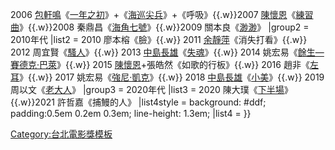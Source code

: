 {{Navbox
|name = 台北電影獎最佳攝影
|titlestyle = background:#00AAAA
|title = [[台北電影獎|<span style="color:#FFFFFF;">台北電影獎</span>]]<span style="color:#E0FFFF;">最佳攝影</span>
|groupstyle = background: #AFEEEE
|group1 = 2000年代
|list1 = 2003 比佑‧刑倖+[[馬躍·比吼]]《揹起玉山最高峰》{{.w}}2006 [[包軒鳴]]《[[一年之初]]》+《[[海巡尖兵]]》+《呼吸》{{.w}}2007 [[陳懷恩]]《[[練習曲 (電影)|練習曲]]》{{.w}}2008 秦鼎昌《[[海角七號]]》{{.w}}2009 關本良《[[渺渺]]》
|group2 = 2010年代
|list2 = 2010 廖本榕《臉》{{.w}} 2011 [[余靜萍]]《消失打看》{{.w}} 2012 周宜賢《[[騷人]]》{{.w}} 2013 [[鍾孟宏|中島長雄]]《[[失魂]]》{{.w}} 2014 姚宏易《[[餘生—賽德克·巴萊]]》{{.w}} 2015 [[陳懷恩]]+張皓然《如歌的行板》{{.w}} 2016 趙非《[[左耳 (電影)|左耳]]》{{.w}} 2017 姚宏易《[[強尼·凱克]]》{{.w}} 2018 [[鍾孟宏|中島長雄]]《[[小美 (電影)|小美]]》{{.w}} 2019 周以文《[[老大人]]》 
|group3 = 2020年代
|list3 = 2020  陳大璞《[[下半場]]》{{.w}}2021  許哲嘉《捕鰻的人》
|list4style = background: #ddf;<!--per 'below' section--> padding:0.5em 0.2em 0.3em; line-height: 1.3em;
|list4 = 
}}
<noinclude>
[[Category:台北電影獎模板]]
</noinclude>